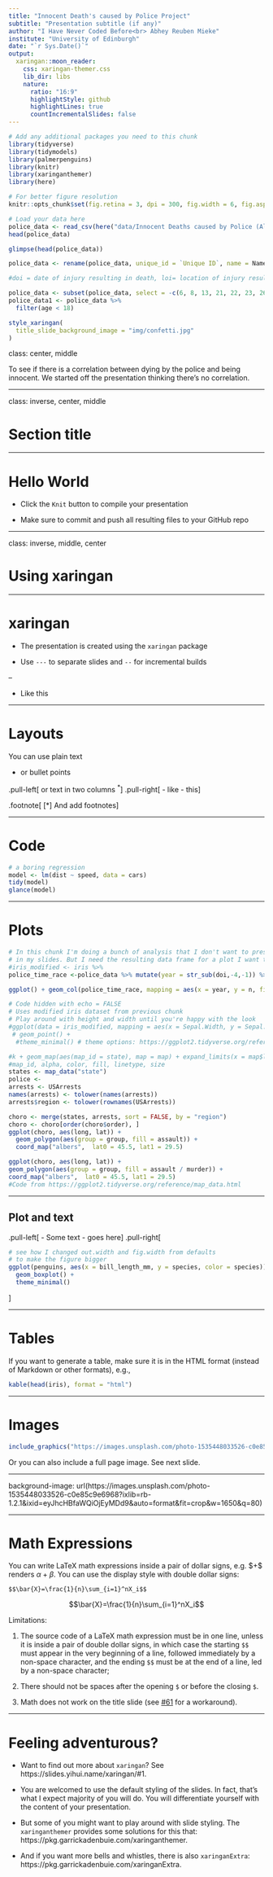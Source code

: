 ```yaml
---
title: "Innocent Death's caused by Police Project"
subtitle: "Presentation subtitle (if any)"
author: "I Have Never Coded Before<br> Abhey Reuben Mieke"
institute: "University of Edinburgh"
date: "`r Sys.Date()`"
output:
  xaringan::moon_reader:
    css: xaringan-themer.css
    lib_dir: libs
    nature:
      ratio: "16:9"
      highlightStyle: github
      highlightLines: true
      countIncrementalSlides: false
---
```


```r
# Add any additional packages you need to this chunk
library(tidyverse)
library(tidymodels)
library(palmerpenguins)
library(knitr)
library(xaringanthemer)
library(here)
```

```r
# For better figure resolution
knitr::opts_chunk$set(fig.retina = 3, dpi = 300, fig.width = 6, fig.asp = 0.618, out.width = "80%")
```

```r
# Load your data here
police_data <- read_csv(here("data/Innocent Deaths caused by Police (All time).csv"))
head(police_data)

glimpse(head(police_data))

police_data <- rename(police_data, unique_id = `Unique ID`, name = Name, age = Age, gender = Gender, race = Race, doi = `Date of injury resulting in death (month/day/year)`, loi_address = `Location of injury (address)`, state = State, lod_zip_code = `Location of death (zip code)` , lod_county = `Location of death (county)`, latitude = Latitude, longitude = Longitude,  agency_involved = `Agency or agencies involved`, hlof = `Highest level of force`, alleged_weapon = `Alleged weapon`, agressive_movement = `Aggressive physical movement`, fleeing_not_fleeing = `Fleeing/Not fleeing`, description_temp = `Description Temp`, dispositions_exclusions =`Dispositions/Exclusions INTERNAL USE, NOT FOR ANALYSIS`, iuof = `Intended use of force (Developing)`, mental_illness = `Foreknowledge of mental illness`)

#doi = date of injury resulting in death, loi= location of injury resulting in death, lod = location of death, hlof = highest level of force, iuof = intended use of force

police_data <- subset(police_data, select = -c(6, 8, 13, 21, 22, 23, 26))
police_data1 <- police_data %>%
  filter(age < 18)

```

```r
style_xaringan(
  title_slide_background_image = "img/confetti.jpg"
)
```

class: center, middle

To see if there is a correlation between dying by the police and being innocent. We started off the presentation thinking there's no correlation.

---

class: inverse, center, middle

# Section title

---

# Hello World

- Click the `Knit` button to compile your presentation

- Make sure to commit and push all resulting files to your GitHub repo

---

class: inverse, middle, center

# Using xaringan

---

# xaringan

- The presentation is created using the `xaringan` package

- Use `---` to separate slides and `--` for incremental builds

--

- Like this

---

# Layouts

You can use plain text

- or bullet points

.pull-left[
or text in two columns $^*$
]
.pull-right[
- like
- this
]

.footnote[
[*] And add footnotes
]

---

# Code

```r
# a boring regression
model <- lm(dist ~ speed, data = cars)
tidy(model)
glance(model)
```

---

# Plots

```r
# In this chunk I'm doing a bunch of analysis that I don't want to present 
# in my slides. But I need the resulting data frame for a plot I want to present.
#iris_modified <- iris %>%
police_time_race <-police_data %>% mutate(year = str_sub(doi,-4,-1)) %>% group_by(year,race) %>% count(year) 

ggplot() + geom_col(police_time_race, mapping = aes(x = year, y = n, fill = race)) + facet_wrap(~ race, nrow = 4) 
```

```r
# Code hidden with echo = FALSE
# Uses modified iris dataset from previous chunk
# Play around with height and width until you're happy with the look
#ggplot(data = iris_modified, mapping = aes(x = Sepal.Width, y = Sepal.Length, color = Species)) +
 # geom_point() + 
  #theme_minimal() # theme options: https://ggplot2.tidyverse.org/reference/ggtheme.html

#k + geom_map(aes(map_id = state), map = map) + expand_limits(x = map$long, y = map$lat)
#map_id, alpha, color, fill, linetype, size
states <- map_data("state")
police <- 
arrests <- USArrests
names(arrests) <- tolower(names(arrests))
arrests$region <- tolower(rownames(USArrests))

choro <- merge(states, arrests, sort = FALSE, by = "region")
choro <- choro[order(choro$order), ]
ggplot(choro, aes(long, lat)) +
  geom_polygon(aes(group = group, fill = assault)) +
  coord_map("albers",  lat0 = 45.5, lat1 = 29.5)

ggplot(choro, aes(long, lat)) +
geom_polygon(aes(group = group, fill = assault / murder)) +
coord_map("albers",  lat0 = 45.5, lat1 = 29.5)
#Code from https://ggplot2.tidyverse.org/reference/map_data.html
```

---

## Plot and text

.pull-left[
- Some text
- goes here
]
.pull-right[
```r
# see how I changed out.width and fig.width from defaults
# to make the figure bigger
ggplot(penguins, aes(x = bill_length_mm, y = species, color = species)) +
  geom_boxplot() +
  theme_minimal()
```
]

---

# Tables

If you want to generate a table, make sure it is in the HTML format (instead of Markdown or other formats), e.g.,

```r
kable(head(iris), format = "html")
```

---

# Images

```r
include_graphics("https://images.unsplash.com/photo-1535448033526-c0e85c9e6968?ixlib=rb-1.2.1&ixid=eyJhcHBfaWQiOjEyMDd9&auto=format&fit=crop&w=1650&q=80")
```

Or you can also include a full page image. See next slide.

---

background-image: url(https://images.unsplash.com/photo-1535448033526-c0e85c9e6968?ixlib=rb-1.2.1&ixid=eyJhcHBfaWQiOjEyMDd9&auto=format&fit=crop&w=1650&q=80)

---

# Math Expressions

You can write LaTeX math expressions inside a pair of dollar signs, e.g. &#36;\alpha+\beta$ renders $\alpha+\beta$. You can use the display style with double dollar signs:

```
$$\bar{X}=\frac{1}{n}\sum_{i=1}^nX_i$$
```

$$\bar{X}=\frac{1}{n}\sum_{i=1}^nX_i$$

Limitations:

1. The source code of a LaTeX math expression must be in one line, unless it is inside a pair of double dollar signs, in which case the starting `$$` must appear in the very beginning of a line, followed immediately by a non-space character, and the ending `$$` must be at the end of a line, led by a non-space character;

1. There should not be spaces after the opening `$` or before the closing `$`.

1. Math does not work on the title slide (see [#61](https://github.com/yihui/xaringan/issues/61) for a workaround).

---

# Feeling adventurous?

- Want to find out more about `xaringan`? See https://slides.yihui.name/xaringan/#1.

- You are welcomed to use the default styling of the slides. In fact, that's what I expect majority of you will do. You will differentiate yourself with the content of your presentation.

- But some of you might want to play around with slide styling. The 
`xaringanthemer` provides some solutions for this that: https://pkg.garrickadenbuie.com/xaringanthemer.

- And if you want more bells and whistles, there is also `xaringanExtra`: https://pkg.garrickadenbuie.com/xaringanExtra.
